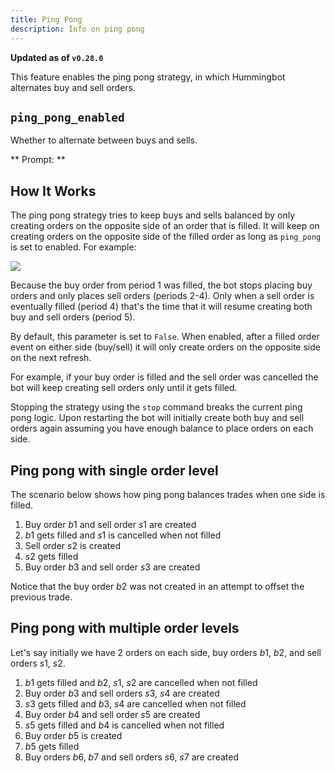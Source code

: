 ```yaml
---
title: Ping Pong
description: Info on ping pong
---
```



**Updated as of `v0.28.0`**

This feature enables the ping pong strategy, in which Hummingbot alternates buy and sell orders.

## `ping_pong_enabled`

Whether to alternate between buys and sells.

** Prompt: **

<Prompt
  prompt="Would you like to use the ping pong feature and alternate between buy and sell orders after fills?"
  response=">>> "
/>

## How It Works

The ping pong strategy tries to keep buys and sells balanced by only creating orders on the opposite side of an order that is filled. It will keep on creating orders on the opposite side of the filled order as long as `ping_pong` is set to enabled. For example:

![](img/ping-pong-mode.png)

Because the buy order from period 1 was filled, the bot stops placing buy orders and only places sell orders (periods 2-4). Only when a sell order is eventually filled (period 4) that's the time that it will resume creating both buy and sell orders (period 5).

By default, this parameter is set to `False`. When enabled, after a filled order event on either side (buy/sell) it will only create orders on the opposite side on the next refresh.

For example, if your buy order is filled and the sell order was cancelled the bot will keep creating sell orders only until it gets filled.

Stopping the strategy using the `stop` command breaks the current ping pong logic. Upon restarting the bot will initially create both buy and sell orders again assuming you have enough balance to place orders on each side.

## Ping pong with single order level

The scenario below shows how ping pong balances trades when one side is filled.

1. Buy order $b1$ and sell order $s1$ are created
2. $b1$ gets filled and $s1$ is cancelled when not filled
3. Sell order $s2$ is created
4. $s2$ gets filled
5. Buy order $b3$ and sell order $s3$ are created

Notice that the buy order $b2$ was not created in an attempt to offset the previous trade.

## Ping pong with multiple order levels

Let's say initially we have 2 orders on each side, buy orders $b1$, $b2$, and sell orders $s1$, $s2$.

1. $b1$ gets filled and $b2$, $s1$, $s2$ are cancelled when not filled
2. Buy order $b3$ and sell orders $s3$, $s4$ are created
3. $s3$ gets filled and $b3$, $s4$ are cancelled when not filled
4. Buy order $b4$ and sell order $s5$ are created
5. $s5$ gets filled and $b4$ is cancelled when not filled
6. Buy order $b5$ is created
7. $b5$ gets filled
8. Buy orders $b6$, $b7$ and sell orders $s6$, $s7$ are created
